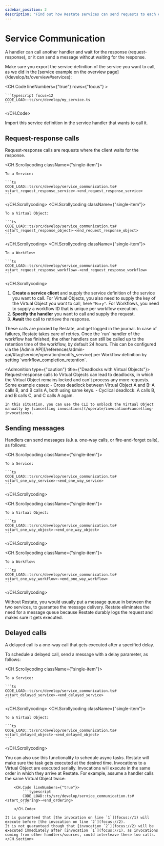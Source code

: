 ```yaml
---
sidebar_position: 2
description: "Find out how Restate services can send requests to each other."
---
```



# Service Communication

A handler can call another handler and wait for the response (request-response), or it can send a message without waiting for the response.

<Admonition type="note" title="Exporting the service definition">
Make sure you export the service definition of the service you want to call, as we did in the [service example on the overview page](/develop/ts/overview#services):

<CH.Code lineNumbers={"true"} rows={"focus"} >

    ```typescript focus=12
    CODE_LOAD::ts/src/develop/my_service.ts
    ```

</CH.Code>

Import this service definition in the service handler that wants to call it.
</Admonition>

## Request-response calls

Request-response calls are requests where the client waits for the response.

<CH.Scrollycoding className={"single-item"}>

    To a Service:

    ```ts
    CODE_LOAD::ts/src/develop/service_communication.ts#<start_request_response_service>-<end_request_response_service>
    ```

</CH.Scrollycoding>
<CH.Scrollycoding className={"single-item"}>

    To a Virtual Object:

    ```ts
    CODE_LOAD::ts/src/develop/service_communication.ts#<start_request_response_object>-<end_request_response_object>
    ```

</CH.Scrollycoding>
<CH.Scrollycoding className={"single-item"}>

    To a Workflow:

    ```ts
    CODE_LOAD::ts/src/develop/service_communication.ts#<start_request_response_workflow>-<end_request_response_workflow>
    ```

</CH.Scrollycoding>

1. **Create a service client** and supply the service definition of the service you want to call.
   For Virtual Objects, you also need to supply the key of the Virtual Object you want to call, here `"Mary"`.
   For Workflows, you need to supply a workflow ID that is unique per workflow execution.
2. **Specify the handler** you want to call and supply the request.
3. **Await** the call to retrieve the response.

<Admonition type="tip" title="No need for manual retry logic">
    These calls are proxied by Restate, and get logged in the journal.
    In case of failures, Restate takes care of retries.
</Admonition>

<Admonition type="note" title="Workflow retention time">
    Once the `run` handler of the workflow has finished, the other handlers can still be called up to the retention time of the workflow, by default 24 hours.
    This can be configured via the [Admin API](/references/admin-api/#tag/service/operation/modify_service) per Workflow definition by setting `workflow_completion_retention`.
</Admonition>

<Admonition type={"caution"} title={"Deadlocks with Virtual Objects"}>
    Request-response calls to Virtual Objects can lead to deadlocks, in which the Virtual Object remains locked and can't process any more requests.
    Some example cases:
    - Cross deadlock between Virtual Object A and B: A calls B, and B calls A, both using same keys.
    - Cyclical deadlock: A calls B, and B calls C, and C calls A again.

    In this situation, you can use the CLI to unblock the Virtual Object manually by [cancelling invocations](/operate/invocation#cancelling-invocations).
</Admonition>

## Sending messages

Handlers can send messages (a.k.a. one-way calls, or fire-and-forget calls), as follows:

<CH.Scrollycoding className={"single-item"}>

    To a Service:

    ```ts
    CODE_LOAD::ts/src/develop/service_communication.ts#<start_one_way_service>-<end_one_way_service>
    ```

</CH.Scrollycoding>

<CH.Scrollycoding className={"single-item"}>

    To a Virtual Object:

    ```ts
    CODE_LOAD::ts/src/develop/service_communication.ts#<start_one_way_object>-<end_one_way_object>
    ```

</CH.Scrollycoding>

<CH.Scrollycoding className={"single-item"}>

    To a Workflow:

    ```ts
    CODE_LOAD::ts/src/develop/service_communication.ts#<start_one_way_workflow>-<end_one_way_workflow>
    ```

</CH.Scrollycoding>

<Admonition type="tip" title="No need for message queues">
    Without Restate, you would usually put a message queue in between the two services, to guarantee the message delivery.
    Restate eliminates the need for a message queue because Restate durably logs the request and makes sure it gets executed.
</Admonition>

## Delayed calls

A delayed call is a one-way call that gets executed after a specified delay.

To schedule a delayed call, send a message with a delay parameter, as follows:

<CH.Scrollycoding className={"single-item"}>

    To a Service:

    ```ts
    CODE_LOAD::ts/src/develop/service_communication.ts#<start_delayed_service>-<end_delayed_service>
    ```

</CH.Scrollycoding>
<CH.Scrollycoding className={"single-item"}>

    To a Virtual Object:

    ```ts
    CODE_LOAD::ts/src/develop/service_communication.ts#<start_delayed_object>-<end_delayed_object>
    ```

</CH.Scrollycoding>

<Admonition type="tip" title="Scheduling async tasks">
    You can also use this functionality to schedule async tasks.
    Restate will make sure the task gets executed at the desired time.
</Admonition>

<Admonition type="note" title="Ordering guarantees in Virtual Objects">
    <CH.Section>
    Invocations to a Virtual Object are executed serially.
    Invocations will execute in the same order in which they arrive at Restate.
    For example, assume a handler calls the same Virtual Object twice:

        <CH.Code lineNumbers={"true"}>
            ```typescript
            CODE_LOAD::ts/src/develop/service_communication.ts#<start_ordering>-<end_ordering>
            ```
        </CH.Code>

    It is guaranteed that [the invocation on line `1`](focus://1) will execute before [the invocation on line `2`](focus://2).
    It is not guaranteed though that [invocation `2`](focus://2) will be executed immediately after [invocation `1`](focus://1), as invocations coming from other handlers/sources, could interleave these two calls.
    </CH.Section>

</Admonition>
